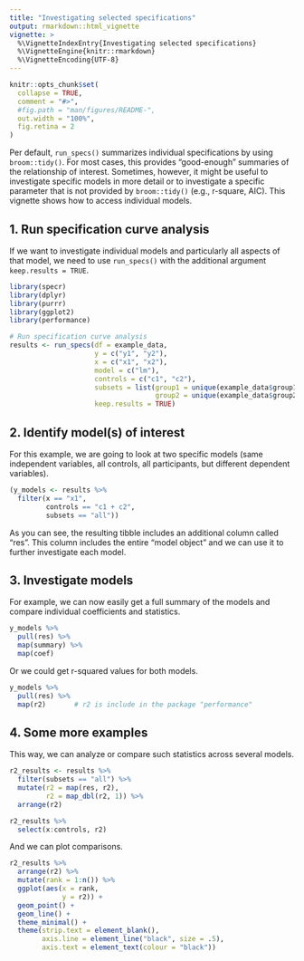 ```yaml
---
title: "Investigating selected specifications"
output: rmarkdown::html_vignette
vignette: >
  %\VignetteIndexEntry{Investigating selected specifications}
  %\VignetteEngine{knitr::rmarkdown}
  %\VignetteEncoding{UTF-8}
---
```


```r
knitr::opts_chunk$set(
  collapse = TRUE,
  comment = "#>",
  #fig.path = "man/figures/README-",
  out.width = "100%",
  fig.retina = 2
)
```

Per default, `run_specs()` summarizes individual specifications by using `broom::tidy()`. For most cases, this provides "good-enough" summaries of the relationship of interest. Sometimes, however, it might be useful to investigate specific models in more detail or to investigate a specific parameter that is not provided by `broom::tidy()` (e.g., r-square, AIC). This vignette shows how to access individual models.

## 1. Run specification curve analysis

If we want to investigate individual models and particularly all aspects of that model, we need to use `run_specs()` with the additional argument `keep.results = TRUE`. 

```r
library(specr)
library(dplyr)
library(purrr)
library(ggplot2)
library(performance)

# Run specification curve analysis
results <- run_specs(df = example_data, 
                     y = c("y1", "y2"), 
                     x = c("x1", "x2"), 
                     model = c("lm"), 
                     controls = c("c1", "c2"), 
                     subsets = list(group1 = unique(example_data$group1),
                                    group2 = unique(example_data$group2)),
                     keep.results = TRUE)
```


## 2. Identify model(s) of interest

For this example, we are going to look at two specific models (same independent variables, all controls, all participants, but different dependent variables).

```r
(y_models <- results %>%
  filter(x == "x1", 
         controls == "c1 + c2",
         subsets == "all"))
```

As you can see, the resulting tibble includes an additional column called "res". This column includes the entire "model object" and we can use it to further investigate each model. 

## 3. Investigate models

For example, we can now easily get a full summary of the models and compare individual coefficients and statistics. 

```r
y_models %>%
  pull(res) %>%
  map(summary) %>%
  map(coef)
```

Or we could get r-squared values for both models.

```r
y_models %>%
  pull(res) %>% 
  map(r2)       # r2 is include in the package "performance"
```


## 4. Some more examples

This way, we can analyze or compare such statistics across several models.

```r
r2_results <- results %>%
  filter(subsets == "all") %>%
  mutate(r2 = map(res, r2), 
         r2 = map_dbl(r2, 1)) %>%
  arrange(r2)

r2_results %>%
  select(x:controls, r2)
```

And we can plot comparisons.

```r
r2_results %>%
  arrange(r2) %>%
  mutate(rank = 1:n()) %>%
  ggplot(aes(x = rank, 
             y = r2)) +
  geom_point() +
  geom_line() +
  theme_minimal() +
  theme(strip.text = element_blank(),
        axis.line = element_line("black", size = .5),
        axis.text = element_text(colour = "black"))
```

